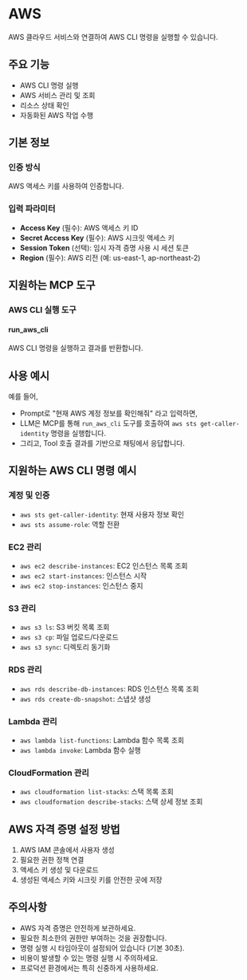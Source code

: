 # AWS

AWS 클라우드 서비스와 연결하여 AWS CLI 명령을 실행할 수 있습니다.

## 주요 기능
- AWS CLI 명령 실행
- AWS 서비스 관리 및 조회
- 리소스 상태 확인
- 자동화된 AWS 작업 수행

## 기본 정보

### 인증 방식
AWS 액세스 키를 사용하여 인증합니다.

### 입력 파라미터
- **Access Key** (필수): AWS 액세스 키 ID
- **Secret Access Key** (필수): AWS 시크릿 액세스 키
- **Session Token** (선택): 임시 자격 증명 사용 시 세션 토큰
- **Region** (필수): AWS 리전 (예: us-east-1, ap-northeast-2)

## 지원하는 MCP 도구

### AWS CLI 실행 도구
#### run_aws_cli
AWS CLI 명령을 실행하고 결과를 반환합니다.

## 사용 예시

예를 들어,
- Prompt로 "현재 AWS 계정 정보를 확인해줘" 라고 입력하면,
- LLM은 MCP를 통해 `run_aws_cli` 도구를 호출하여 `aws sts get-caller-identity` 명령을 실행합니다.
- 그리고, Tool 호출 결과를 기반으로 채팅에서 응답합니다.

## 지원하는 AWS CLI 명령 예시

### 계정 및 인증
- `aws sts get-caller-identity`: 현재 사용자 정보 확인
- `aws sts assume-role`: 역할 전환

### EC2 관리
- `aws ec2 describe-instances`: EC2 인스턴스 목록 조회
- `aws ec2 start-instances`: 인스턴스 시작
- `aws ec2 stop-instances`: 인스턴스 중지

### S3 관리
- `aws s3 ls`: S3 버킷 목록 조회
- `aws s3 cp`: 파일 업로드/다운로드
- `aws s3 sync`: 디렉토리 동기화

### RDS 관리
- `aws rds describe-db-instances`: RDS 인스턴스 목록 조회
- `aws rds create-db-snapshot`: 스냅샷 생성

### Lambda 관리
- `aws lambda list-functions`: Lambda 함수 목록 조회
- `aws lambda invoke`: Lambda 함수 실행

### CloudFormation 관리
- `aws cloudformation list-stacks`: 스택 목록 조회
- `aws cloudformation describe-stacks`: 스택 상세 정보 조회

## AWS 자격 증명 설정 방법
1. AWS IAM 콘솔에서 사용자 생성
2. 필요한 권한 정책 연결
3. 액세스 키 생성 및 다운로드
4. 생성된 액세스 키와 시크릿 키를 안전한 곳에 저장

## 주의사항
- AWS 자격 증명은 안전하게 보관하세요.
- 필요한 최소한의 권한만 부여하는 것을 권장합니다.
- 명령 실행 시 타임아웃이 설정되어 있습니다 (기본 30초).
- 비용이 발생할 수 있는 명령 실행 시 주의하세요.
- 프로덕션 환경에서는 특히 신중하게 사용하세요.